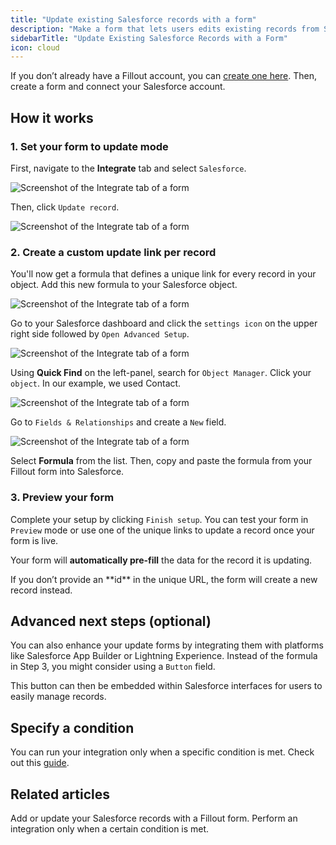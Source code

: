 ```yaml
---
title: "Update existing Salesforce records with a form"
description: "Make a form that lets users edits existing records from Salesforce, and pre-fills fields with data from the record."
sidebarTitle: "Update Existing Salesforce Records with a Form"
icon: cloud
---
```


If you don’t already have a Fillout account, you can [create one here](https://build.fillout.com/signup). Then, create a form and connect your Salesforce account.
## How it works

### **1. Set your form to update mode**

First, navigate to the **Integrate** tab and select `Salesforce`.

<Frame>
  <img src="/images/Screenshot2025-02-12at5.22.38PM.png" alt="Screenshot of the Integrate tab of a form" />
</Frame>

Then, click `Update record`.

<Frame>
  <img src="/images/sfra.png" alt="Screenshot of the Integrate tab of a form" />
</Frame>

### **2. Create a custom update link per record**

You'll now get a formula that defines a unique link for every record in your object. Add this new formula to your Salesforce object.

<Frame>
  <img src="/images/sfra2.png" alt="Screenshot of the Integrate tab of a form" />
</Frame>

Go to your Salesforce dashboard and click the `settings icon` on the upper right side followed by `Open Advanced Setup`.

<Frame>
  <img src="/images/sfra3.png" alt="Screenshot of the Integrate tab of a form" />
</Frame>

Using **Quick Find** on the left-panel, search for `Object Manager`. Click your `object`. In our example, we used Contact.

<Frame>
  <img src="/images/ScreenShot2024-04-15at3.42.34PM.png" alt="Screenshot of the Integrate tab of a form" />
</Frame>

Go to `Fields & Relationships` and create a `New` field.

<Frame>
  <img src="/images/Screenshot2025-02-12at5.38.18PM.png" alt="Screenshot of the Integrate tab of a form" />
</Frame>

Select **Formula** from the list. Then, copy and paste the formula from your Fillout form into Salesforce.

### **3. Preview your form**

Complete your setup by clicking `Finish setup`. You can test your form in `Preview` mode or use one of the unique links to update a record once your form is live.

Your form will **automatically pre-fill** the data for the record it is updating.

<Note>
  If you don’t provide an **id** in the unique URL, the form will create a new record instead.
</Note>

## **Advanced next steps (optional)**

You can also enhance your update forms by integrating them with platforms like Salesforce App Builder or Lightning Experience. Instead of the formula in Step 3, you might consider using a `Button` field.

This button can then be embedded within Salesforce interfaces for users to easily manage records.

## Specify a condition

You can run your integration only when a specific condition is met. Check out this [guide](/help/conditional-integration).

## Related articles

<CardGroup cols={3}>
  <Card title="How to create a Salesforce form" href="/help/salesforce" icon="cloud" iconType="solid" color="#FFC738">
Add or update your Salesforce records with a Fillout form.
  </Card>
  <Card title="Conditional integration logic" href="/help/conditional-integration" icon="gear-complex" iconType="regular" color="#FFC738">
Perform an integration only when a certain condition is met.
  </Card>
</CardGroup>
